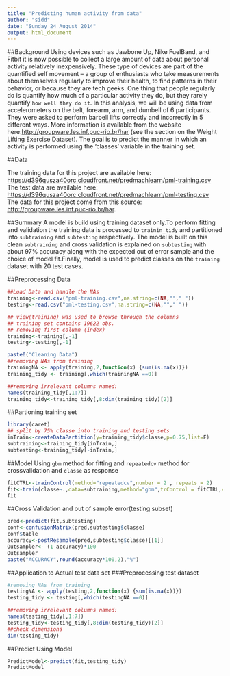 ```yaml
---
title: "Predicting human activity from data"
author: "sidd"
date: "Sunday 24 August 2014"
output: html_document
---
```

##Background
Using devices such as Jawbone Up, Nike FuelBand, and Fitbit it is now possible to collect a large amount of data about personal activity relatively inexpensively. These type of devices are part of the quantified self movement – a group of enthusiasts who take measurements about themselves regularly to improve their health, to find patterns in their behavior, or because they are tech geeks. One thing that people regularly do is quantify how much of a particular activity they do, but they rarely quantify `how well they do it`. In this analysis, we will be using data from accelerometers on the belt, forearm, arm, and dumbell of 6 participants. They were asked to perform barbell lifts correctly and incorrectly in 5 different ways. More information is available from the website here:[http://groupware.les.inf.puc-rio.br/har](http://groupware.les.inf.puc-rio.br/har) (see the section on the Weight Lifting Exercise Dataset). 
The goal is to predict the manner in which an activity is performed using the ‘classes’ variable in the training set.  

##Data

The training data for this project are available here: 
[https://d396qusza40orc.cloudfront.net/predmachlearn/pml-training.csv](https://d396qusza40orc.cloudfront.net/predmachlearn/pml-training.csv) 
The test data are available here: 
[https://d396qusza40orc.cloudfront.net/predmachlearn/pml-testing.csv](https://d396qusza40orc.cloudfront.net/predmachlearn/pml-testing.csv)  
The data for this project come from this source: [http://groupware.les.inf.puc-rio.br/har](http://groupware.les.inf.puc-rio.br/har).  

##Summary
A model is build using training dataset only.To perform fitting and validation the training data is processed to `trainin_tidy` and partitioned into `subtraining` and `subtesting` respectively.
The model is built on this clean `subtraining` and cross validation is explained on `subtesting` with about 97% accuracy along with the expected out of error sample and the choice of model fit.Finally, model is used to predict classes on the `training` dataset with 20 test cases.  

##Preprocessing Data
```r
##Load Data and handle the NAs
training<-read.csv("pml-training.csv",na.string=c(NA,""," "))
testing<-read.csv("pml-testing.csv",na.string=c(NA,""," "))

## view(training) was used to browse through the columns
## training set contains 19622 obs.
## removing first column (index)
training<-training[,-1]
testing<-testing[,-1]

paste0("Cleaning Data")
##removing NAs from training
trainingNA <- apply(training,2,function(x) {sum(is.na(x))})
training_tidy <- training[,which(trainingNA ==0)]

##removing irrelevant columns named:
names(training_tidy[,1:7])
training_tidy<-training_tidy[,8:dim(training_tidy)[2]]
```
##Partioning training set 
```r
library(caret)
## split by 75% classe into training and testing sets
inTrain<-createDataPartition(y=training_tidy$classe,p=0.75,list=F)
subtraining<-training_tidy[inTrain,]
subtesting<-training_tidy[-inTrain,]
```
##Model
Using `gbm` method for fitting and `repeatedcv` method for crossvalidation and `classe` as response
```r
fitCTRL<-trainControl(method="repeatedcv",number = 2 , repeats = 2)
fit<-train(classe~.,data=subtraining,method="gbm",trControl = fitCTRL,verbose=F)
fit
```
##Cross Validation and out of sample error(testing subset)
```r
pred<-predict(fit,subtesting)
conf<-confusionMatrix(pred,subtesting$classe)
conf$table
accuracy<-postResample(pred,subtesting$classe)[[1]]
Outsampler<- (1-accuracy)*100
Outsampler
paste("ACCURACY",round(accuracy*100,2),"%")
```
##Application to Actual test data set
###Preprocessing test dataset
```r
#removing NAs from training
testingNA <- apply(testing,2,function(x) {sum(is.na(x))})
testing_tidy <- testing[,which(testingNA ==0)]

##removing irrelevant columns named:
names(testing_tidy[,1:7])
testing_tidy<-testing_tidy[,8:dim(testing_tidy)[2]]
##check dimensions
dim(testing_tidy)
```
##Predict Using Model
```r
PredictModel<-predict(fit,testing_tidy)
PredictModel
```

